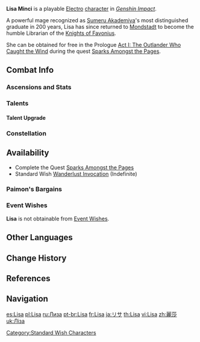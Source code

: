 {{CharacterTabs}}
{{Character Infobox
|image            = <gallery>
Character Lisa Card.png|Card
Character Lisa Full Wish.png|Wish
Character Lisa Game.png|In Game
</gallery>

<!--Playable Character Information-->
|type             = Playable
|rarity           = 4
|weapon           = Catalyst
|element          = Electro

<!--Character Information-->
|name             = Lisa
|realname         = Lisa Minci
|birthday         = June 9th
|constellation    = Tempus Fugit
|region           = Mondstadt
|affiliation      = Knights of Favonius
|affiliation2     = Sumeru Akademiya
|affiliationNote2 = Formerly
|dish             = Mysterious Bolognese
|obtain           = *Complete [[Sparks Amongst the Pages]]
*[[Wanderlust Invocation]] (Wish)
*[[Paimon's Bargains]]
|releaseDate      = 2020-09-28

<!--Titles-->
|title            = Witch of Purple Rose
|title2           = The Librarian

<!--Voice Actors-->
|voiceEN          = {{w|Mara Junot}}<ref name="Lisa EN/JP">Twitter: [https://twitter.com/GenshinImpact/status/1322871011365343235 EN & JP VA Announcement]</ref>
|voiceCN          = [https://zh.moegirl.org.cn/钟可 Zhong Ke ({{Lang|mini=1|zh=钟可}})]<ref>Weibo: [https://weibo.com/6593199887/JoYOugEcl Klee Character Tales]</ref>
|voiceJP          = {{w|Rie Tanaka|Tanaka Rie ({{Lang|mini=1|ja=田中理恵}})}}<ref name="Lisa EN/JP" />
|voiceKR          = {{w|ko:박고운|Park Go-woon ({{Lang|mini=1|ko=박고운}})}}<ref>Twitter: [https://twitter.com/genshinimpactkr/status/1322874230053113856 KR VA Announcement]</ref>
}}
'''Lisa Minci''' is a playable [[Electro]] [[character]] in ''[[Genshin Impact]]''.

A powerful mage recognized as [[Sumeru Akademiya]]'s most distinguished graduate in 200 years, Lisa has since returned to [[Mondstadt]] to become the humble Librarian of the [[Knights of Favonius]].

She can be obtained for free in the Prologue [[The Outlander Who Caught the Wind|Act I: The Outlander Who Caught the Wind]] during the quest [[Sparks Amongst the Pages]].

==Combat Info==
===Ascensions and Stats===
{{Character Ascensions and Stats}}

===Talents===
{{Talent Table}}

====Talent Upgrade====
{{Talent Upgrade}}

===Constellation===
{{Constellation Table}}

==Availability==
*Complete the Quest [[Sparks Amongst the Pages]]
*Standard Wish [[Wanderlust Invocation]] (Indefinite)

===Paimon's Bargains===
{{Paimon's Bargains History}}

===Event Wishes===
'''Lisa''' is not obtainable from [[Event Wishes]].

==Other Languages==
{{Other Languages|default_hidden = 1
|en      = Lisa
|zhs     = 丽莎
|zhs_rm  = Lìshā
|zht     = 麗莎
|zht_rm  = Lìshā
|ja      = リサ
|ja_rm   = Risa
|ko      = 리사
|ko_rm   = Risa
|es      = Lisa
|fr      = Lisa
|ru      = Лиза
|th      = Lisa
|vi      = Lisa
|de      = Lisa
|id      = Lisa
|pt      = Lisa
}}

==Change History==
{{Change History|1.0}}

==References==
{{Reflist}}

==Navigation==
{{Character Navbox}}

[[Category:Standard Wish Characters]]

[[es:Lisa]]
[[pl:Lisa]]
[[ru:Лиза]]
[[pt-br:Lisa]]
[[fr:Lisa]]
[[ja:リサ]]
[[th:Lisa]]
[[vi:Lisa]]
[[zh:麗莎]]
[[uk:Ліза]]
